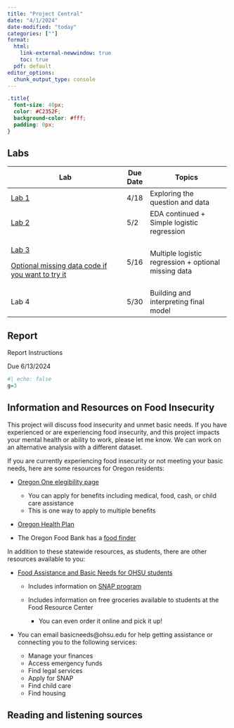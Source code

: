 ```yaml
---
title: "Project Central"
date: "4/1/2024"
date-modified: "today"
categories: [""]
format: 
  html:
    link-external-newwindow: true
    toc: true
  pdf: default
editor_options: 
  chunk_output_type: console
---
```


```css
.title{
  font-size: 40px;
  color: #C2352F;
  background-color: #fff;
  padding: 0px;
}
```

## Labs

+-------------------------------------------------------------------------------+----------+------------------------------------------------------+
| Lab                                                                           | Due Date | Topics                                               |
+===============================================================================+==========+======================================================+
| [Lab 1](/project/Lab_01_instructions.qmd)                                     | 4/18     | Exploring the question and data                      |
+-------------------------------------------------------------------------------+----------+------------------------------------------------------+
| [Lab 2](/project/Lab_02_instructions.qmd)                                     | 5/2      | EDA continued + Simple logistic regression           |
+-------------------------------------------------------------------------------+----------+------------------------------------------------------+
| [Lab 3](/project/Lab_03_instructions.qmd)                                     | 5/16     | Multiple logistic regression + optional missing data |
|                                                                               |          |                                                      |
| [Optional missing data code if you want to try it](/project/Missing_data.qmd) |          |                                                      |
+-------------------------------------------------------------------------------+----------+------------------------------------------------------+
| Lab 4                                                                         | 5/30     | Building and interpreting final model                |
+-------------------------------------------------------------------------------+----------+------------------------------------------------------+

## Report

Report Instructions

Due 6/13/2024

```r
#| echo: false
g=3
```

## Information and Resources on Food Insecurity

This project will discuss food insecurity and unmet basic needs. If you have experienced or are experiencing food insecurity, and this project impacts your mental health or ability to work, please let me know. We can work on an alternative analysis with a different dataset.

If you are currently experiencing food insecurity or not meeting your basic needs, here are some resources for Oregon residents:

-   [Oregon One elegibility page](https://one.oregon.gov/)

    -   You can apply for benefits including medical, food, cash, or child care assistance
    -   This is one way to apply to multiple benefits

-   [Oregon Health Plan](https://www.oregon.gov/oha/hsd/ohp/pages/splash.aspx)

-   The Oregon Food Bank has a [food finder](https://foodfinder.oregonfoodbank.org/)

In addition to these statewide resources, as students, there are other resources available to you:

-   [Food Assistance and Basic Needs for OHSU students](https://www.ohsu.edu/education/food-assistance-and-basic-needs)

    -   Includes information on [SNAP program](https://www.oregon.gov/odhs/food/pages/snap.aspx)

    -   Includes information on free groceries available to students at the Food Resource Center

        -   You can even order it online and pick it up!

-   You can email basicneeds\@ohsu.edu for help getting assistance or connecting you to the following services:

    -   Manage your finances
    -   Access emergency funds
    -   Find legal services
    -   Apply for SNAP
    -   Find child care
    -   Find housing

## Reading and listening sources

